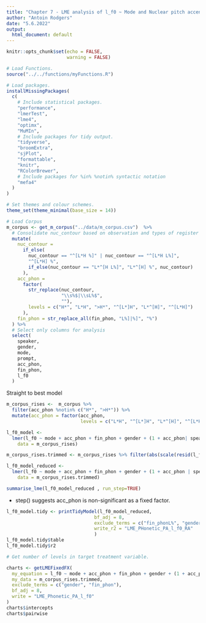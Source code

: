 ```yaml
---
title: "Chapter 7 - LME analysis of l_f0 ~ Mode and Nuclear pitch accents: "
author: "Antoin Rodgers"
date: "5.6.2022"
output:
  html_document: default
---
```


```r
knitr::opts_chunk$set(echo = FALSE,
                      warning = FALSE)

# Load Functions.
source("../../functions/myFunctions.R") 

# Load packages.
installMissingPackages(
  c(
    # Include statistical packages.
    "performance",
    "lmerTest",
    "lme4",
    "optimx",
    "MuMIn",
    # Include packages for tidy output.
    "tidyverse",
    "broomExtra",
    "sjPlot",
    "formattable",
    "knitr",
    "RColorBrewer",
    # Include packages for %in% %notin% syntactic notation
    "mefa4"
  )
)

# Set themes and colour schemes.
theme_set(theme_minimal(base_size = 14))

# Load Corpus
m_corpus <- get_m_corpus("../data/m_corpus.csv")  %>%
  # Consolidate nuc_contour based on observation and types of register shift.
  mutate(
    nuc_contour =
      if_else(
        nuc_contour == "^[L*H %]" | nuc_contour == "^[L*H L%]",
        "^[L*H] %",
        if_else(nuc_contour == "L*^[H L%]", "L*^[H] %", nuc_contour)
      ),
    acc_phon =
      factor(
        str_replace(nuc_contour,
                    "\\s%$|\\sL%$",
                    ""),
        levels = c("H*", "L*H", ">H*", "^[L*]H", "L*^[H]", "^[L*H]")
      ),
    fin_phon = str_replace_all(fin_phon, "L%]|%]", "%")
  ) %>%
  # Select only columns for analysis
  select(
    speaker,
    gender,
    mode,
    prompt,
    acc_phon,
    fin_phon,
    l_f0
  )
```


Straight to best model

```r
m_corpus_rises <-  m_corpus %>%
  filter(acc_phon %notin% c("H*", ">H*")) %>% 
  mutate(acc_phon = factor(acc_phon,
                           levels = c("L*H", "^[L*]H", "L*^[H]", "^[L*H]")))

l_f0_model <-
  lmer(l_f0 ~ mode + acc_phon + fin_phon + gender + (1 + acc_phon| speaker),
    data = m_corpus_rises)

m_corpus_rises.trimmed <- m_corpus_rises %>% filter(abs(scale(resid(l_f0_model))) < 2.5)

l_f0_model_reduced <-
  lmer(l_f0 ~ mode + acc_phon + fin_phon + gender + (1 + acc_phon | speaker),
    data = m_corpus_rises.trimmed)

summarise_lme(l_f0_model_reduced , run_step=TRUE)

```
* step() suggests acc_phon is non-significant as a fixed factor.

```r

l_f0_model.tidy <- printTidyModel(l_f0_model_reduced,
                                bf_adj = 8,
                                exclude_terms = c("fin_phonL%", "genderM"),
                                write_r2 = "LME_PHonetic_PA_l_f0_RA"
                                )
l_f0_model.tidy$table
l_f0_model.tidy$r2

```

```r
# Get number of levels in target treatment variable.

charts <- getLMEFixedFX(
  my_equation = l_f0 ~ mode + acc_phon + fin_phon + gender + (1 + acc_phon| speaker),
  my_data = m_corpus_rises.trimmed,
  exclude_terms = c("gender", "fin_phon"),
  bf_adj = 8,
  write = "LME_Phonetic_PA_l_f0"
)
charts$intercepts
charts$pairwise


```

